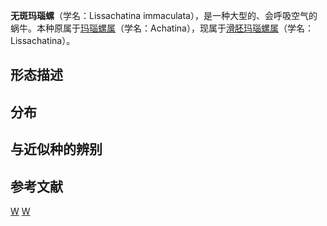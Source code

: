 {{Speciesbox
| taxon = Lissachatina immaculata
| binomial_authority = [[Jean-Baptiste_Lamarck|Lamarck]], 1822<br>
| image = African Land Snail - Achatina immaculata.jpg
| image_caption = 爬行中的无斑玛瑙螺
| synonyms =* ''Achatina immaculata'' Lamarck, 1822
}}
'''无斑玛瑙螺'''（学名：Lissachatina immaculata），是一种大型的、会呼吸空气的蜗牛。本种原属于[[玛瑙螺属|玛瑙螺属]]（学名：Achatina），现属于[[滑胚玛瑙螺属|滑胚玛瑙螺属]]（学名：Lissachatina）。
{{Gastropod-stub}}

==形态描述==

==分布==

==与近似种的辨别==

==参考文献==
{{reflist}}

{{Taxonbar}}
[[Category:_1822年描述的动物|W]]
[[Category:_滑胚玛瑙螺属|W]]